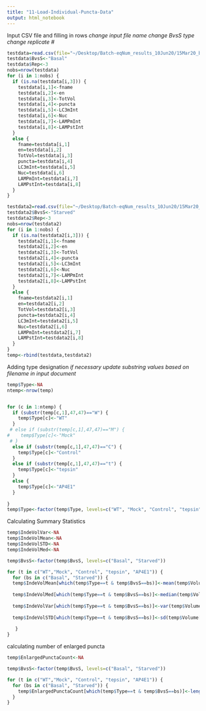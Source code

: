 ```yaml
---
title: "11-Load-Individual-Puncta-Data"
output: html_notebook
---
```


Input CSV file and filling in rows
*change input file name*
*change BvsS type*
*change replicate #*

```r
testdata=read.csv(file="~/Desktop/Batch-eqNum_results_10Jun20/15Mar20_basal_eqNum_20Jun20.csv",header=TRUE)
testdata$BvsS<-"Basal"
testdata$Rep<-3
nobs=nrow(testdata)
for (i in 1:nobs) {
  if (is.na(testdata[i,3])) {
    testdata[i,1]<-fname
    testdata[i,2]<-en
    testdata[i,3]<-TotVol
    testdata[i,4]<-puncta
    testdata[i,5]<-LC3mInt
    testdata[i,6]<-Nuc
    testdata[i,7]<-LAMPmInt
    testdata[i,8]<-LAMPstInt
  } 
  else {
    fname=testdata[i,1]
    en=testdata[i,2]
    TotVol=testdata[i,3]
    puncta=testdata[i,4]
    LC3mInt=testdata[i,5]
    Nuc=testdata[i,6]
    LAMPmInt=testdata[i,7]
    LAMPstInt=testdata[i,8]
  }
}

testdata2=read.csv(file="~/Desktop/Batch-eqNum_results_10Jun20/15Mar20_starved_eqNum_20Jun20.csv",header=TRUE)
testdata2$BvsS<-"Starved"
testdata2$Rep<-3
nobs=nrow(testdata2)
for (i in 1:nobs) {
  if (is.na(testdata2[i,3])) {
    testdata2[i,1]<-fname
    testdata2[i,2]<-en
    testdata2[i,3]<-TotVol
    testdata2[i,4]<-puncta
    testdata2[i,5]<-LC3mInt
    testdata2[i,6]<-Nuc
    testdata2[i,7]<-LAMPmInt
    testdata2[i,8]<-LAMPstInt
  } 
  else {
    fname=testdata2[i,1]
    en=testdata2[i,2]
    TotVol=testdata2[i,3]
    puncta=testdata2[i,4]
    LC3mInt=testdata2[i,5]
    Nuc=testdata2[i,6]
    LAMPmInt=testdata2[i,7]
    LAMPstInt=testdata2[i,8]
  }
}
temp<-rbind(testdata,testdata2)
```

Adding type designation
*if necessary update substring values based on filename in input document*

```r
temp$Type<-NA
ntemp<-nrow(temp)


for (c in 1:ntemp) {
  if (substr(temp[c,1],47,47)=="W") {
    temp$Type[c]<-"WT"
  }
 # else if (substr(temp[c,1],47,47)=="M") {
#    temp$Type[c]<-"Mock"
 # }
  else if (substr(temp[c,1],47,47)=="C") {
    temp$Type[c]<-"Control"
  }
  else if (substr(temp[c,1],47,47)=="t") {
    temp$Type[c]<-"tepsin"
  }
  else {
    temp$Type[c]<-"AP4E1"
  }
  
}
temp$Type<-factor(temp$Type, levels=c("WT", "Mock", "Control", "tepsin", "AP4E1"))
```

Calculating Summary Statistics
```r
temp$IndeVolVar<-NA
temp$IndeVolMean<-NA
temp$IndeVolSTD<-NA
temp$IndeVolMed<-NA

temp$BvsS<-factor(temp$BvsS, levels=c("Basal", "Starved"))

for (t in c("WT","Mock", "Control", "tepsin", "AP4E1")) {
  for (bs in c("Basal", "Starved")) {
  temp$IndeVolMean[which(temp$Type==t & temp$BvsS==bs)]<-mean(temp$Volume[which(temp$Type==t & temp$BvsS==bs)],na.rm = T)
   
  temp$IndeVolMed[which(temp$Type==t & temp$BvsS==bs)]<-median(temp$Volume[which(temp$Type==t & temp$BvsS==bs)],na.rm = T)
  
  temp$IndeVolVar[which(temp$Type==t & temp$BvsS==bs)]<-var(temp$Volume[which(temp$Type==t & temp$BvsS==bs)],na.rm = T)
  
  temp$IndeVolSTD[which(temp$Type==t & temp$BvsS==bs)]<-sd(temp$Volume[which(temp$Type==t & temp$BvsS==bs)],na.rm = T)
 
   }
}
```


calculating number of enlarged puncta

```r
temp$EnlargedPunctaCount<-NA

temp$BvsS<-factor(temp$BvsS, levels=c("Basal", "Starved"))

for (t in c("WT","Mock", "Control", "tepsin", "AP4E1")) {
  for (bs in c("Basal", "Starved")) {
    temp$EnlargedPunctaCount[which(temp$Type==t & temp$BvsS==bs)]<-length(which(temp$Type==t & temp$BvsS==bs & temp$Volume >2 & temp$Type==t & temp$BvsS==bs & temp$Volume < 10))
  }
}
```
